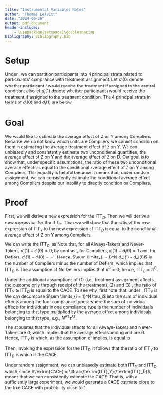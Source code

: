 ```yaml
---
title: "Instrumental Variables Notes"
author: "Thomas Leavitt"
date: "2024-06-26"
output: pdf_document
header-includes:
    - \usepackage{setspace}\doublespacing
bibliography: Bibliography.bib
---
```


# Setup

Under \textcolor{magenta}{SUTVA}, we can partition participants into $4$ principal strata related to participants' compliance with treatment assignment. Let $d_i(0)$ denote whether participant $i$ would receive the treatment if assigned to the control condition; also let $d_i(1)$ denote whether participant $i$ would receive the treatment if assigned to the treatment condition. The $4$ principal strata in terms of $d_i(0)$ and $d_i(1)$ are below.

\begin{table}[h]
\centering
    \begin{tabular}{l|l|l}
    $z_i = 0$ & $z_i = 1$ & Principal Stratum \\ \hline
    $d_{i}(0) = 1$ & $d_{i}(1) = 1$ & \textit{Always-Taker} \\
    $d_{i}(0) = 0$ & $d_{i}(1) = 1$ & \textit{Complier} \\
    $d_{i}(0) = 1$ & $d_{i}(1) = 0$ & \textit{Defier} \\
    $d_{i}(0) = 0$ & $d_{i}(1) = 0$ & \textit{Never-Taker} \\
    \end{tabular}
\end{table}

# Goal
We would like to estimate the average effect of Z on Y among Compliers. Because we do not know which units are Compliers, we cannot condition on them in estimating the average treatment effect of Z on Y. We can unbiasedly and consistently estimate two unconditional quantities, the average effect of Z on Y and the average effect of Z on D. Our goal is to show that, under specific assumptions, the ratio of these two unconditional average effects is equal to the conditional average effect of Z on Y among Compliers. This equality is helpful because it means that, under random assignment, we can consistently estimate the conditional average effect among Compliers despite our inability to directly condition on Compliers.

# Proof

First, we will derive a new expression for the $\text{ITT}_D$. Then we will derive a new expression for the $\text{ITT}_Y$. Then we will show that the ratio of the new expression of $\text{ITT}_Y$ to the new expression of $\text{ITT}_D$ is equal to the conditional average effect of Z on Y among Compliers.

We can write the $\text{ITT}_D$, as
\begin{align*}
\text{ITT}_D = \left(\dfrac{1}{N}\right) \sum \limits_{i = 1}^N d_i(1) - d_i(0).
\end{align*}
Note that, for all Always-Takers and Never-Takers, $d_i(1) - d_i(0) = 0$; by contrast, for Compliers, $d_i(1) - d_i(0) = 1$ and, for Defiers, $d_i(1) - d_i(0) = -1$. Hence, $\sum \limits_{i = 1}^N d_i(1) - d_i(0)$ is the number of Compliers minus the number of Defiers, which implies that $\text{ITT}_D$ is
\begin{align*}
\text{ITT}_D = \left(\dfrac{1}{N}\right) \left(N^{\textrm{C}} - N^{\textrm{D}}\right) = \pi^{\textrm{C}} - \pi^{\textrm{D}}.
\end{align*}
The assumption of No Defiers implies that $\pi^{\textrm{D}} = 0$; hence, $\text{ITT}_D = \pi^{\textrm{C}}$.

Under the additional assumptions of (1) \textcolor{magenta}{Exclusion Restriction} (i.e., treatment assignment affects the outcome only through receipt of the treatment), (2) \textcolor{magenta}{No Defiers} and (3) \textcolor{magenta}{Existence of Compliers}, the ratio of $\textrm{ITT}_Y$ to $\textrm{ITT}_D$ is equal to the CACE. To see why, first note that, under \textcolor{magenta}{SUTVA}, $\textrm{ITT}_Y$ is
\begin{align*}
\textrm{ITT}_Y = \left(\dfrac{1}{N}\right) \sum \limits_{i = 1}^N \tau_i.
\end{align*}
We can decompose $\sum \limits_{i = 1}^N \tau_i$ into the sum of individual effects among the four compliance types:
\begin{align*}
\sum \limits_{i = 1}^N \tau_i = N^{\textrm{AT}} \tau^{\textrm{AT}} + N^{\textrm{C}} \tau^{\textrm{C}} + N^{\textrm{D}} \tau^{\textrm{D}} + N^{\textrm{NT}} \tau^{\textrm{NT}},
\end{align*}
where the sum of individual effects for individuals in one compliance type is the number of individuals belonging to that type multiplied by the average effect among individuals belonging to that type, e.g., $N^{\textrm{AT}} \tau^{\textrm{AT}}$.

The \textcolor{magenta}{Exclusion Restriction} stipulates that the individual effects for all Always-Takers and Never-Takers are 0, which implies that the average effects among \textit{Always-Takers} and \textit{Never-Takers} are $0$. Hence, $\textrm{ITT}_Y$ is
\begin{align*}
\textrm{ITT}_Y = \left(\dfrac{1}{N}\right) \sum \limits_{i = 1}^N \tau_i = \left(\dfrac{1}{N}\right)\left[N^{\textrm{C}} \tau^{\textrm{C}} + N^{\textrm{D}} \tau^{\textrm{D}}\right] = \pi^{\textrm{C}} \tau^{\textrm{C}} + \pi^{\textrm{D}} \tau^{\textrm{D}},
\end{align*}
which, as the assumption of \textcolor{magenta}{No Defiers} implies, is equal to
\begin{align*}
\pi^{\textrm{C}} \tau^{\textrm{C}}.
\end{align*}

Then, invoking the expression for the $\textrm{ITT}_D$, it follows that the ratio of $\textrm{ITT}_Y$ to $\textrm{ITT}_D$ is
\begin{align*}
\dfrac{\textrm{ITT}_Y}{\textrm{ITT}_D} = \dfrac{\pi^{\textrm{C}} \tau^{\textrm{C}}}{\pi^{\textrm{C}}} = \tau^{\textrm{C}},
\end{align*}
which is the CACE.

Under random assignment, we can unbiasedly estimate both $\textrm{ITT}_Y$ and $\textrm{ITT}_D$, which, since $\textrm{CACE} = \dfrac{\textrm{ITT}_Y}{\textrm{ITT}_D}$, means that we can consistently estimate the CACE. That is, with a suﬀiciently large experiment, we would generate a CACE estimate close to the true CACE with probability close to 1.





